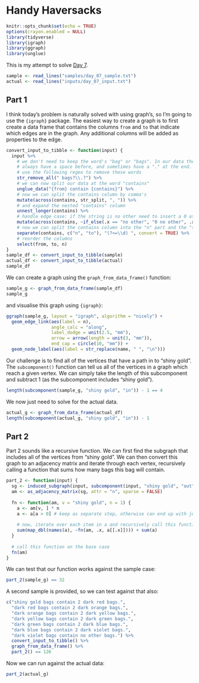 # Handy Haversacks

```r
knitr::opts_chunk$set(echo = TRUE)
options(crayon.enabled = NULL)
library(tidyverse)
library(igraph)
library(ggraph)
library(unglue)
```

This is my attempt to solve [Day 7](https://adventofcode.com/2020/day/7).

```r
sample <- read_lines("samples/day_07_sample.txt")
actual <- read_lines("inputs/day_07_input.txt")
```

## Part 1

I think today's problem is naturally solved with using graph's, so I'm going to use the `{igraph}` package. The easiest
way to create a graph is to first create a data frame that contains the columns `from` and `to` that indicate which
edges are in the graph. Any additional columns will be added as properties to the edge.

```r
convert_input_to_tibble <- function(input) {
  input %>%
    # we don't need to keep the word's "bag" or "bags". In our data these words
    # always have a space before, and sometimes have a "." at the end. We can
    # use the following regex to remove these words
    str_remove_all(" bags?\\.?") %>%
    # we can now split our data at the word "contains"
    unglue_data("{from} contain {contains}") %>%
    # now we can split the contains column by comma's
    mutate(across(contains, str_split, ", ")) %>%
    # and expand the nested "contains" column
    unnest_longer(contains) %>%
    # handle edge case: if the string is no other need to insert a 0 at the start
    mutate(across(contains, ~if_else(.x == "no other", "0 no other", .x))) %>%
    # now we can split the contains column into the "n" part and the "to" part
    separate(contains, c("n", "to"), "(?<=\\d) ", convert = TRUE) %>%
    # reorder the columns
    select(from, to, n)
}
sample_df <- convert_input_to_tibble(sample)
actual_df <- convert_input_to_tibble(actual)
sample_df
```
We can create a graph using the `graph_from_data_frame()` function:

```r
sample_g <- graph_from_data_frame(sample_df)
sample_g
```

and visualise this graph using `{igraph}`:

```r
ggraph(sample_g, layout = "igraph", algorithm = "nicely") +
  geom_edge_link(aes(label = n), 
                 angle_calc = "along",
                 label_dodge = unit(2.5, "mm"),
                 arrow = arrow(length = unit(3, "mm")), 
                 end_cap = circle(10, "mm")) + 
  geom_node_label(aes(label = str_replace(name, " ", "\n")))
```

Our challenge is to find all of the vertices that have a path in to "shiny gold". The `subcomponent()` function can
tell us all of the vertices in a graph which reach a given vertex. We can simply take the length of this subcomponent
and subtract 1 (as the subcomponent includes "shiny gold").

```r
length(subcomponent(sample_g, "shiny gold", "in")) - 1 == 4
```

We now just need to solve for the actual data.

```r
actual_g <- graph_from_data_frame(actual_df)
length(subcomponent(actual_g, "shiny gold", "in")) - 1
```

## Part 2

Part 2 sounds like a recursive function. We can first find the subgraph that includes all of the vertices from "shiny
gold". We can then convert this graph to an adjacency matrix and iterate through each vertex, recursively calling a
function that sums how many bags this bag will contain.

```r
part_2 <- function(input) {
  sg <- induced_subgraph(input, subcomponent(input, "shiny gold", "out"))
  am <- as_adjacency_matrix(sg, attr = "n", sparse = FALSE)
  
  fn <- function(am, v = "shiny gold", n = 1) {
    a <- am[v, ] * n
    a <- a[a > 0] # keep as separate step, otherwise can end up with just scalar
    
    # now, iterate over each item in a and recursively call this function
    sum(map_dbl(names(a), ~fn(am, .x, a[[.x]]))) + sum(a)
  }
  
  # call this function on the base case
  fn(am)
}
```

We can test that our function works against the sample case:

```r
part_2(sample_g) == 32
```

A second sample is provided, so we can test against that also:

```r
c("shiny gold bags contain 2 dark red bags.",
  "dark red bags contain 2 dark orange bags.",
  "dark orange bags contain 2 dark yellow bags.",
  "dark yellow bags contain 2 dark green bags.",
  "dark green bags contain 2 dark blue bags.",
  "dark blue bags contain 2 dark violet bags.",
  "dark violet bags contain no other bags.") %>%
  convert_input_to_tibble() %>%
  graph_from_data_frame() %>%
  part_2() == 126
```

Now we can run against the actual data:

```r
part_2(actual_g)
```

